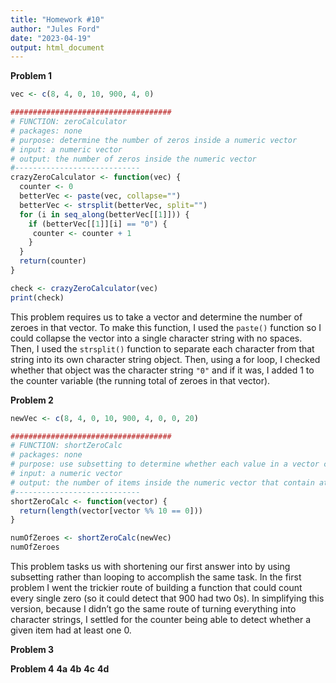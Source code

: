 ```yaml
---
title: "Homework #10"
author: "Jules Ford"
date: "2023-04-19"
output: html_document
---
```

**Problem 1**
```r
vec <- c(8, 4, 0, 10, 900, 4, 0)

####################################
# FUNCTION: zeroCalculator
# packages: none
# purpose: determine the number of zeros inside a numeric vector
# input: a numeric vector
# output: the number of zeros inside the numeric vector
#----------------------------
crazyZeroCalculator <- function(vec) {
  counter <- 0
  betterVec <- paste(vec, collapse="")
  betterVec <- strsplit(betterVec, split="")
  for (i in seq_along(betterVec[[1]])) {
    if (betterVec[[1]][i] == "0") {
     counter <- counter + 1
    }
  }
  return(counter)
}

check <- crazyZeroCalculator(vec) 
print(check)
```
This problem requires us to take a vector and determine the number of zeroes in that vector. To make this function, I used the `paste()` function so I could collapse the vector into a single character string with no spaces. Then, I used the `strsplit()` function to separate each character from that string into its own character string object. Then, using a for loop, I checked whether that object was the character string `"0"` and if it was, I added 1 to the counter variable (the running total of zeroes in that vector).
 
**Problem 2**
```r
newVec <- c(8, 4, 0, 10, 900, 4, 0, 0, 20)

####################################
# FUNCTION: shortZeroCalc
# packages: none
# purpose: use subsetting to determine whether each value in a vector contains at least one 0
# input: a numeric vector
# output: the number of items inside the numeric vector that contain at least one 0
#----------------------------
shortZeroCalc <- function(vector) {
  return(length(vector[vector %% 10 == 0]))
}

numOfZeroes <- shortZeroCalc(newVec)
numOfZeroes
```
This problem tasks us with shortening our first answer into by using subsetting rather than looping to accomplish the same task. In the first problem I went the trickier route of building a function that could count every single zero (so it could detect that 900 had two 0s). In simplifying this version, because I didn't go the same route of turning everything into character strings, I settled for the counter being able to detect whether a given item had at least one 0. 
 
**Problem 3**

**Problem 4**
**4a**
**4b**
**4c**
**4d**